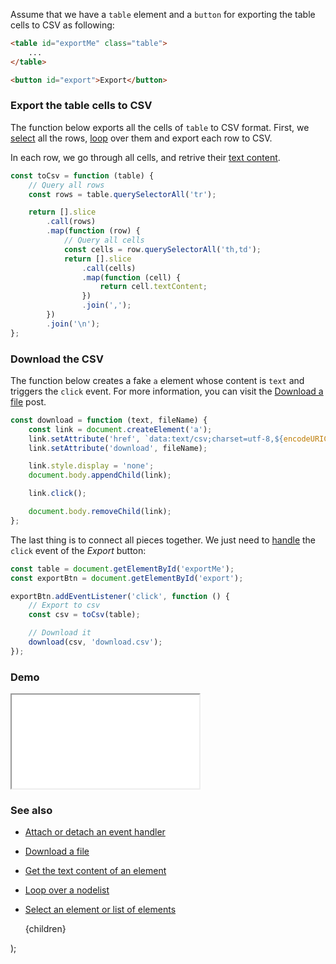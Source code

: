 
Assume that we have a `table` element and a `button` for exporting the table cells to CSV as following:

```html
<table id="exportMe" class="table">
    ...
</table>

<button id="export">Export</button>
```

### Export the table cells to CSV

The function below exports all the cells of `table` to CSV format. First, we [select](/select-an-element-or-list-of-elements) all the rows, [loop](/loop-over-a-nodelist) over them and export each row to CSV.

In each row, we go through all cells, and retrive their [text content](/get-the-text-content-of-an-element).

```js
const toCsv = function (table) {
    // Query all rows
    const rows = table.querySelectorAll('tr');

    return [].slice
        .call(rows)
        .map(function (row) {
            // Query all cells
            const cells = row.querySelectorAll('th,td');
            return [].slice
                .call(cells)
                .map(function (cell) {
                    return cell.textContent;
                })
                .join(',');
        })
        .join('\n');
};
```

### Download the CSV

The function below creates a fake `a` element whose content is `text` and triggers the `click` event.
For more information, you can visit the [Download a file](/download-a-file) post.

```js
const download = function (text, fileName) {
    const link = document.createElement('a');
    link.setAttribute('href', `data:text/csv;charset=utf-8,${encodeURIComponent(text)}`);
    link.setAttribute('download', fileName);

    link.style.display = 'none';
    document.body.appendChild(link);

    link.click();

    document.body.removeChild(link);
};
```

The last thing is to connect all pieces together. We just need to [handle](/attach-or-detach-an-event-handler) the `click` event of the _Export_ button:

```js
const table = document.getElementById('exportMe');
const exportBtn = document.getElementById('export');

exportBtn.addEventListener('click', function () {
    // Export to csv
    const csv = toCsv(table);

    // Download it
    download(csv, 'download.csv');
});
```

### Demo

<iframe src="/demo/export-a-table-to-csv/index.html"></iframe>

### See also

-   [Attach or detach an event handler](/attach-or-detach-an-event-handler)
-   [Download a file](/download-a-file)
-   [Get the text content of an element](/get-the-text-content-of-an-element)
-   [Loop over a nodelist](/loop-over-a-nodelist)
-   [Select an element or list of elements](/select-an-element-or-list-of-elements)

    <PostLayout keywords="" title="Export a table to csv">
        {children}
    </PostLayout>
);